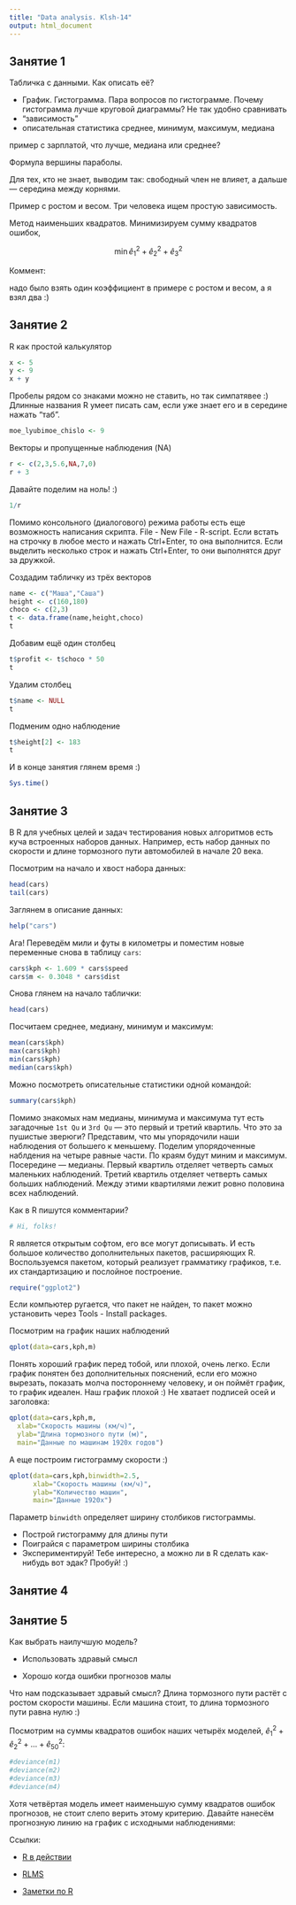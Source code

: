 ```yaml
---
title: "Data analysis. Klsh-14"
output: html_document
---
```


Занятие 1
---------


Табличка с данными. Как описать её?

* График. Гистограмма. Пара вопросов по гистограмме.
Почему гистограмма лучше круговой диаграммы? Не так удобно сравнивать
* "зависимость"
* описательная статистика
среднее, минимум, максимум, медиана

пример с зарплатой, что лучше, медиана или среднее?

Формула вершины параболы. 

Для тех, кто не знает, выводим так: свободный член не влияет, а дальше --- середина между корнями.

Пример с ростом и весом. Три человека ищем простую зависимость.

Метод наименьших квадратов. Минимизируем сумму квадратов ошибок,

$$ \min \hat{e}_1^2+\hat{e}_2^2+\hat{e}_3^2 $$


Коммент:

надо было взять один коэффициент в примере с ростом и весом, а я взял два :)


Занятие 2
---------

R как простой калькулятор
```r
x <- 5
y <- 9
x + y
```

Пробелы рядом со знаками можно не ставить, но так симпатявее :)
Длинные названия R умеет писать сам, если уже знает его и в середине нажать "таб".


```r
moe_lyubimoe_chislo <- 9
```

Векторы и пропущенные наблюдения (NA)
```r
r <- c(2,3,5.6,NA,7,0)
r + 3
```

Давайте поделим на ноль! :)

```r
1/r
```


Помимо консольного (диалогового) режима работы есть еще возможность написания скрипта. File - New File - R-script. Если встать на строчку в любое место и нажать Ctrl+Enter, то она выполнится. Если выделить несколько строк и нажать  Ctrl+Enter, то они выполнятся друг за дружкой.


Создадим табличку из трёх векторов
```r
name <- c("Маша","Саша")
height <- c(160,180)
choco <- c(2,3)
t <- data.frame(name,height,choco)
t
```

Добавим ещё один столбец
```r
t$profit <- t$choco * 50
t
```

Удалим столбец
```r
t$name <- NULL
t
```

Подменим одно наблюдение
```r
t$height[2] <- 183
t
```

И в конце занятия глянем время :)
```r
Sys.time()
```


Занятие 3
---------

В R для учебных целей и задач тестирования новых алгоритмов есть куча встроенных наборов данных. Например, есть набор данных по скорости и длине тормозного пути автомобилей в начале 20 века. 

Посмотрим на начало и хвост набора данных:

```r
head(cars)
tail(cars)
```

Заглянем в описание данных:
```r
help("cars")
```

Ага! Переведём мили и футы в километры и поместим новые переменные снова в таблицу `cars`:
```r
cars$kph <- 1.609 * cars$speed
cars$m <- 0.3048 * cars$dist
```

Снова глянем на начало таблички:
```r
head(cars)
```

Посчитаем среднее, медиану, минимум и максимум:
```r
mean(cars$kph)
max(cars$kph)
min(cars$kph)
median(cars$kph)
```

Можно посмотреть описательные статистики одной командой:
```r
summary(cars$kph)
```

Помимо знакомых нам медианы, минимума и максимума тут есть загадочные `1st Qu` и `3rd Qu` --- это первый и третий квартиль. Что это за пушистые зверюги? Представим, что мы упорядочили наши наблюдения от большего к меньшему. Поделим упорядоченные наблдения на четыре равные части. По краям будут миним и максимум. Посередине --- медианы. Первый квартиль отделяет четверть самых маленьких наблюдений. Третий квартиль отделяет четверть самых больших наблюдений. Между этими квартилями лежит ровно половина всех наблюдений.

Как в R пишутся комментарии?
```r
# Hi, folks!
```

R является открытым софтом, его все могут дописывать. И есть большое количество дополнительных пакетов, расширяющих R. Воспользуемся пакетом, который реализует грамматику графиков, т.е. их стандартизацию и послойное построение. 

```r
require("ggplot2")
```

Если компьютер ругается, что пакет не найден, то пакет можно установить через Tools - Install packages.


Посмотрим на график наших наблюдений
```r
qplot(data=cars,kph,m)
```


Понять хороший график перед тобой, или плохой, очень легко. Если график понятен без дополнительных пояснений, если его можно вырезать, показать молча постороннему человеку, и он поймёт график, то график идеален. Наш график плохой :) Не хватает подписей осей и заголовка:  

```r
qplot(data=cars,kph,m,
  xlab="Скорость машины (км/ч)",
  ylab="Длина тормозного пути (м)",
  main="Данные по машинам 1920х годов")
```


А еще построим гистограмму скорости :)
```r
qplot(data=cars,kph,binwidth=2.5,
      xlab="Скорость машины (км/ч)",
      ylab="Количество машин",
      main="Данные 1920х")
```

Параметр `binwidth` определяет ширину столбиков гистограммы.

* Построй гистограмму для длины пути
* Поиграйся с параметром ширины столбика
* Экспериментируй! Тебе интересно, а можно ли в R сделать как-нибудь вот эдак? Пробуй! :)

Занятие 4
---------

Занятие 5
---------

Как выбрать наилучшую модель?

* Использовать здравый смысл

* Хорошо когда ошибки прогнозов малы

Что нам подсказывает здравый смысл? Длина тормозного пути растёт с ростом скорости машины. Если машина стоит, то длина тормозного пути равна нулю :)

Посмотрим на суммы квадратов ошибок наших четырёх моделей, $\hat{e}_1^2+\hat{e}_2^2+\ldots+\hat{e}_{50}^2$:


```r
#deviance(m1)
#deviance(m2)
#deviance(m3)
#deviance(m4)
```

Хотя четвёртая модель имеет наименьшую сумму квадратов ошибок прогнозов, не стоит слепо верить этому критерию. 
Давайте нанесём прогнозную линию на график с исходными наблюдениями:





Ссылки:

* [R в действии]()

* [RLMS](www.hse.ru/rlms)

* [Заметки по R]()
